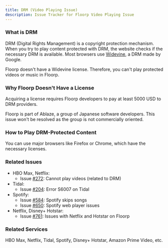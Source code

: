 ```yaml
---
title: DRM (Video Playing Issue)
description: Issue Tracker for Floorp Video Playing Issue
---
```



### What is DRM

DRM (Digital Rights Management) is a copyright protection mechanism. When you try to play content protected with DRM, the website checks if the necessary DRM is available. Most browsers use [Widevine](https://www.widevine.com/), a DRM made by Google.

Floorp doesn't have a Widevine license. Therefore, you can't play protected videos or music in Floorp.

### Why Floorp Doesn't Have a License

Acquiring a license requires Floorp developers to pay at least 5000 USD to DRM providers.

Floorp is part of Ablaze, a group of Japanese software developers. This issue won't be resolved as the group is not commercially oriented.

### How to Play DRM-Protected Content

You can use major browsers like Firefox or Chrome, which have the necessary licenses.

### Related Issues
- HBO Max, Netflix:
  - Issue [#272](https://github.com/Floorp-Projects/Floorp/issues/272): Cannot play videos (related to DRM)
- Tidal:
  - Issue [#204](https://github.com/Floorp-Projects/Floorp/issues/204): Error S6007 on Tidal
- Spotify:
  - Issue [#584](https://github.com/Floorp-Projects/Floorp/issues/584): Spotify skips songs
  - Issue [#650](https://github.com/Floorp-Projects/Floorp/issues/650): Spotify web player issues
- Netflix, Disney+ Hotstar:
  - Issue [#761](https://github.com/Floorp-Projects/Floorp/issues/761): Issues with Netflix and Hotstar on Floorp


### Related Services

HBO Max, Netflix, Tidal, Spotify, Disney+ Hotstar, Amazon Prime Video, etc.

<Support />